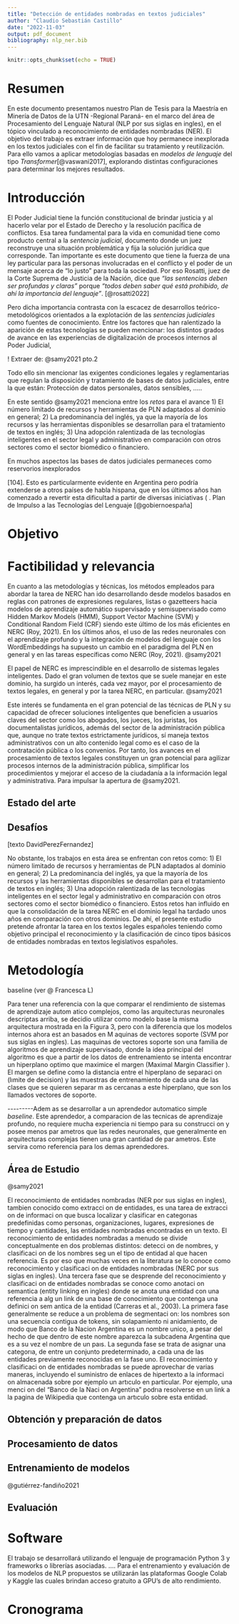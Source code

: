 ```yaml
---
title: "Detección de entidades nombradas en textos judiciales"
author: "Claudio Sebastián Castillo"
date: "2022-11-03"
output: pdf_document
bibliography: nlp_ner.bib  
---
```


```r
knitr::opts_chunk$set(echo = TRUE)
```

# Resumen

En este documento presentamos nuestro Plan de Tesis para la Maestría en Minería de Datos de la UTN -Regional Paraná- en el marco del área de Procesamiento del Lenguaje Natural (NLP por sus siglas en ingles), en el tópico vinculado a reconocimiento de entidades nombradas (NER). El objetivo del trabajo es extraer información que hoy permanece inexplorada en los textos judiciales con el fin de facilitar su tratamiento y reutilización. Para ello vamos a aplicar metodologías basadas en *modelos de lenguaje* del tipo *Transformer*[@vaswani2017], explorando distintas configuraciones para determinar los mejores resultados.

# Introducción

El Poder Judicial tiene la función constitucional de brindar justicia y al hacerlo velar por el Estado de Derecho y la resolución pacífica de conflictos. Esa tarea fundamental para la vida en comunidad tiene como producto central a la *sentencia judicial*, documento donde un juez reconstruye una situación problemática y fija la solución jurídica que corresponde. Tan importante es este documento que tiene la fuerza de una ley particular para las personas involucradas en el conflicto y el poder de un mensaje acerca de "lo justo" para toda la sociedad. Por eso Rosatti, juez de la Corte Suprema de Justicia de la Nación, dice que *"las sentencias deben ser profundas y claras"* porque *"todos deben saber qué está prohibido, de ahí la importancia del lenguaje"*. [@rosatti2022]

Pero dicha importancia contrasta con la escacez de desarrollos teórico-metodológicos orientados a la explotación de las *sentencias judiciales* como fuentes de conocimiento. Entre los factores que han ralentizado la aparición de estas tecnologías se pueden mencionar: los distintos grados de avance en las experiencias de digitalización de procesos internos al Poder Judicial,

! Extraer de: @samy2021 pto.2

Todo ello sin mencionar las exigentes condiciones legales y reglamentarias que regulan la disposición y tratamiento de bases de datos judiciales, entre la que están: Protección de datos personales, datos sensibles, .....

En este sentido @samy2021 menciona entre los *retos* para el avance
1) El número limitado de recursos y herramientas de PLN adaptados al dominio en general; 2) La predominancia del inglés, ya que la mayoría de los recursos y las herramientas disponibles se desarrollan para el tratamiento de textos en inglés; 3) Una adopción ralentizada de las tecnologías inteligentes en el sector legal y administrativo en comparación con otros sectores como el sector biomédico o financiero.

En muchos aspectos las bases de datos judiciales permaneces como reservorios inexplorados

[104]. Esto es particularmente evidente en Argentina pero podría extenderse a otros países de habla hispana, que en los últimos años han comenzado a revertir esta dificultad a partir de diversas iniciativas ( . Plan de Impulso a las Tecnologías del Lenguaje [@gobiernoespaña]

# Objetivo

# Factibilidad y relevancia

En cuanto a las metodologías y técnicas, los métodos empleados para abordar la tarea de NERC han ido desarrollando desde modelos basados en reglas con patrones de expresiones regulares, listas o gazetteers hacia modelos de aprendizaje automático supervisado y semisupervisado como Hidden Markov Models (HMM), Support Vector Machine (SVM) y Conditional Random Field (CRF) siendo este último de los más eficientes en NERC (Roy, 2021). En los últimos años, el uso de las redes neuronales con el aprendizaje profundo y la integración de modelos del lenguaje con los WordEmbeddings ha supuesto un cambio en el paradigma del PLN en general y en las tareas específicas como NERC (Roy, 2021). @samy2021

El papel de NERC es imprescindible en el desarrollo de sistemas legales inteligentes. Dado el gran volumen de textos que se suele manejar en este dominio, ha surgido un interés, cada vez mayor, por el procesamiento de textos legales, en general y por la tarea NERC, en particular. @samy2021

Este interés se fundamenta en el gran potencial de las técnicas de PLN y su capacidad de ofrecer soluciones inteligentes que beneficien a usuarios claves del sector como los abogados, los jueces, los juristas, los documentalistas jurídicos, además del sector de la administración pública que, aunque no trate textos estrictamente jurídicos, sí maneja textos administrativos con un alto contenido legal como es el caso de la contratación pública o los convenios. Por tanto, los avances en el procesamiento de textos legales constituyen un gran potencial para agilizar procesos internos de la administración pública, simplificar los procedimientos y mejorar el acceso de la ciudadanía a la información legal y administrativa. Para impulsar la apertura de @samy2021.

## Estado del arte

## Desafíos

[texto DavidPerezFernandez]

No obstante, los trabajos en esta área se enfrentan con retos como: 1) El número limitado de recursos y herramientas de PLN adaptados al dominio en general; 2) La predominancia del inglés, ya que la mayoría de los recursos y las herramientas disponibles se desarrollan para el tratamiento de textos en inglés; 3) Una adopción ralentizada de las tecnologías inteligentes en el sector legal y administrativo en comparación con otros sectores como el sector biomédico o financiero. Estos retos han influido en que la consolidación de la tarea NERC en el dominio legal ha tardado unos años en comparación con otros dominios. De ahí, el presente estudio pretende afrontar la tarea en los textos legales españoles teniendo como objetivo principal el reconocimiento y la clasificación de cinco tipos básicos de entidades nombradas en textos legislativos españoles.

# Metodología

baseline (ver \@ Francesca L)

Para tener una referencia con la que comparar el rendimiento de sistemas de aprendizaje autom atico complejos, como las arquitecturas neuronales descriptas arriba, se decidio utilizar como modelo base la misma arquitectura mostrada en la Figura 3, pero con la diferencia que los modelos internos ahora est an basados en M aquinas de vectores soporte (SVM por sus siglas en ingles). Las maquinas de vectores soporte son una familia de algoritmos de aprendizaje supervisado, donde la idea principal del algoritmo es que a partir de los datos de entrenamiento se intenta encontrar un hiperplano optimo que maximice el margen (Maximal Margin Classifier ). El margen se define como la distancia entre el hiperplano de separaci on (lımite de decision) y las muestras de entrenamiento de cada una de las clases que se quieren separar m as cercanas a este hiperplano, que son los llamados vectores de soporte.

\-\-\-\-\-\-\-\--Adem as se desarrollar a un aprendedor automatico simple *baseline*. Este aprendedor, a comparacion de las tecnicas de aprendizaje profundo, no requiere mucha experiencia ni tiempo para su construcci on y posee menos par ametros que las redes neuronales, que generalmente en arquitecturas complejas tienen una gran cantidad de par ametros. Este servira como referencia para los demas aprendedores.

## Área de Estudio

@samy2021

El reconocimiento de entidades nombradas (NER por sus siglas en ingles), tambien conocido como extracci on de entidades, es una tarea de extracci on de informaci on que busca localizar y clasificar en categorıas predefinidas como personas, organizaciones, lugares, expresiones de tiempo y cantidades, las entidades nombradas encontradas en un texto. El reconocimiento de entidades nombradas a menudo se divide conceptualmente en dos problemas distintos: detecci on de nombres, y clasificaci on de los nombres seg un el tipo de entidad al que hacen referencia. Es por eso que muchas veces en la literatura se lo conoce como reconocimiento y clasificaci on de entidades nombradas (NERC por sus siglas en ingles). Una tercera fase que se desprende del reconocimiento y clasificaci on de entidades nombradas se conoce como anotaci on semantica (entity linking en ingles) donde se anota una entidad con una referencia a alg un link de una base de conocimiento que contenga una definici on sem antica de la entidad (Carreras et al., 2003). La primera fase generalmente se reduce a un problema de segmentaci on: los nombres son una secuencia contigua de tokens, sin solapamiento ni anidamiento, de modo que Banco de la Nacion Argentina es un nombre unico, a pesar del hecho de que dentro de este nombre aparezca la subcadena Argentina que es a su vez el nombre de un paıs. La segunda fase se trata de asignar una categorıa, de entre un conjunto predeterminado, a cada una de las entidades previamente reconocidas en la fase uno. El reconocimiento y clasificaci on de entidades nombradas se puede aprovechar de varias maneras, incluyendo el suministro de enlaces de hipertexto a la informaci on almacenada sobre por ejemplo un artıculo en particular. Por ejemplo, una menci on del "Banco de la Naci on Argentina" podrıa resolverse en un link a la pagina de Wikipedia que contenga un artıculo sobre esta entidad.

## Obtención y preparación de datos

## Procesamiento de datos

## Entrenamiento de modelos

@gutiérrez-fandiño2021

## Evaluación

# Software

El trabajo se desarrollará utilizando el lenguaje de programación Python 3 y frameworks o librerías asociadas. .... Para el entrenamiento y evaluación de los modelos de NLP propuestos se utilizarán las plataformas Google Colab y Kaggle las cuales brindan acceso gratuito a GPU's de alto rendimiento.

# Cronograma

\pagebreak
